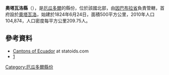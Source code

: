 {{Coord|0|14|N|78|16|W|display=title}}

'''奧塔瓦洛縣'''（{{lang-es|Cantón Otavalo}}），是[[厄瓜多爾|厄瓜多爾]]的縣份，位於該國北部，由[[因巴布拉省|因巴布拉省]]負責管轄，首府設於[[奧塔瓦洛|奧塔瓦洛]]，始建於1824年6月24日，面積500平方公里，2010年人口104,874，人口密度每平方公里209.75人。

==參考資料==
*[http://www.statoids.com/yec.html Cantons of Ecuador]{{Wayback|url=http://www.statoids.com/yec.html |date=20110628180130 }} at statoids.com
*[http://www.ecuadorencifras.gob.ec/resultados/]{{Wayback|url=http://www.ecuadorencifras.gob.ec/resultados/ |date=20170724030253 }}

{{厄瓜多爾縣份}}

[[Category:厄瓜多爾縣份|Category:厄瓜多爾縣份]]


{{Ecuador-geo-stub}}